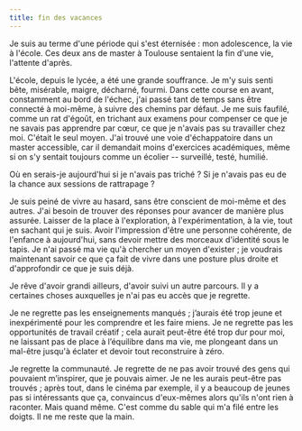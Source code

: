 ```yaml
---
title: fin des vacances
---
```


Je suis au terme d'une période qui s'est éternisée : mon adolescence, la vie à l'école. Ces deux ans de master à Toulouse sentaient la fin d'une vie, l'attente d'après.

L'école, depuis le lycée, a été une grande souffrance. Je m'y suis senti bête, misérable, maigre, décharné, fourmi. Dans cette course en avant, constamment au bord de l'échec, j'ai passé tant de temps sans être connecté à moi-même, à suivre des chemins par défaut. Je me suis faufilé, comme un rat d'égoût, en trichant aux examens pour compenser ce que je ne savais pas apprendre par cœur, ce que je n'avais pas su travailler chez moi. C'était le seul moyen. J'ai trouvé une voie d'échappatoire dans un master accessible, car il demandait moins d'exercices académiques, même si on s'y sentait toujours comme un écolier -- surveillé, testé, humilié.

Où en serais-je aujourd'hui si je n'avais pas triché ? Si je n'avais pas eu de la chance aux sessions de rattrapage ?

Je suis peiné de vivre au hasard, sans être conscient de moi-même et des autres. J'ai besoin de trouver des réponses pour avancer de manière plus assurée. Laisser de la place à l'exploration, à l'expérimentation, à la vie, tout en sachant qui je suis. Avoir l'impression d'être une personne cohérente, de l'enfance à aujourd'hui, sans devoir mettre des morceaux d'identité sous le tapis. Je n'ai passé ma vie qu'à chercher un moyen d'exister ; je voudrais maintenant savoir ce que ça fait de vivre dans une posture plus droite et d'approfondir ce que je suis déjà.

Je rêve d'avoir grandi ailleurs, d'avoir suivi un autre parcours. Il y a certaines choses auxquelles je n'ai pas eu accès que je regrette.

Je ne regrette pas les enseignements manqués ; j’aurais été trop jeune et inexpérimenté pour les comprendre et les faire miens. Je ne regrette pas les opportunités de travail créatif ; cela aurait peut-être été trop dur pour moi, ne laissant pas de place à l’équilibre dans ma vie, me plongeant dans un mal-être jusqu'à éclater et devoir tout reconstruire à zéro.

Je regrette la communauté. Je regrette de ne pas avoir trouvé des gens qui pouvaient m’inspirer, que je pouvais aimer. Je ne les aurais peut-être pas trouvés ; après tout, dans le cinéma par exemple, il y a beaucoup de jeunes pas si intéressants que ça, convaincus d'eux-mêmes alors qu'ils n'ont rien à raconter. Mais quand même. C'est comme du sable qui m'a filé entre les doigts. Il ne me reste que la main.
